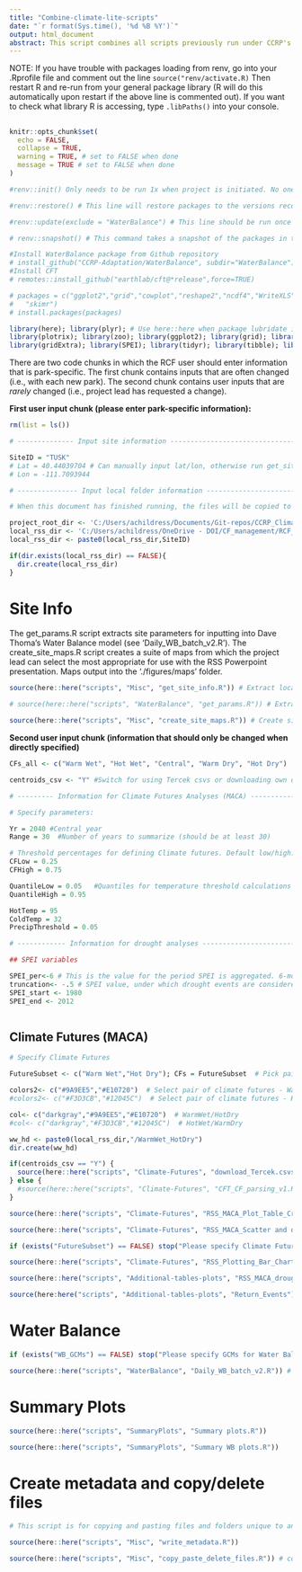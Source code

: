 ```yaml
---
title: "Combine-climate-lite-scripts"
date: "`r format(Sys.time(), '%d %B %Y')`"
output: html_document
abstract: This script combines all scripts previously run under CCRP's Climate Lite protocol for Resource Stewardship Strategies (RSS). 
---
```


NOTE: If you have trouble with packages loading from renv, go into your .Rprofile file and comment out the line ```source("renv/activate.R)```
Then restart R and re-run from your general package library (R will do this automatically upon restart if the above line is commented out). If you want to check what library R is accessing, type ```.libPaths()``` into your console. 

##

```r

knitr::opts_chunk$set(
  echo = FALSE, 
  collapse = TRUE,
  warning = TRUE, # set to FALSE when done
  message = TRUE # set to FALSE when done
)

#renv::init() Only needs to be run 1x when project is initiated. No one should ever have to run this line again. 

#renv::restore() # This line will restore packages to the versions recorded in the lockfile. Collaborators can use this command to keep their packages current. This line should be run once a week.  

#renv::update(exclude = "WaterBalance") # This line should be run once a week by whoever is regularly using this script. The first time running this line, you might need to follow directions to create a Personal Access Token with GitHub. Simply follow directions printed in the console. If you run into trouble, contact Annie Kellner Dillon at anne_dillon@nps.gov 

# renv::snapshot() # This command takes a snapshot of the packages in their current state and records it in the lockfile. Renv will perform this task periodically. If a manual snapshot is desired, use this command to manually update the lockfile.

#Install WaterBalance package from Github repository
# install_github("CCRP-Adaptation/WaterBalance", subdir="WaterBalance")
#Install CFT
# remotes::install_github("earthlab/cft@*release",force=TRUE)

# packages = c("ggplot2","grid","cowplot","reshape2","ncdf4","WriteXLS","data.table","RColorBrewer","ggrepel","lubridate","dplyr","forcats","openxlsx","sf","raster","rgdal","R.utils","tmap","tmaptools","gridExtra","SPEI","tidyr","tibble","sp",
#   "skimr")
# install.packages(packages)

library(here); library(plyr); # Use here::here when package lubridate is used
library(plotrix); library(zoo); library(ggplot2); library(grid); library(cowplot); library(reshape2); library(raster); library(ncdf4); library(reshape2); library(WriteXLS); library(data.table); library(RColorBrewer); library(ggrepel); library(lubridate); library(dplyr); library(forcats); library(openxlsx); library("WaterBalance"); library(sf); library(raster); library(rgdal); library(R.utils); library(tmap); library(tmaptools); library(ggmap); library(ggspatial);
library(gridExtra); library(SPEI); library(tidyr); library(tibble); library(sp); library(skimr); library(cft); library(stringr)


```


There are two code chunks in which the RCF user should enter information that is park-specific. The first chunk contains inputs that are often changed (i.e., with each new park). The second chunk contains user inputs that are *rarely* changed (i.e., project lead has requested a change).

**First user input chunk (please enter park-specific information):**

```r

rm(list = ls())

# -------------- Input site information -------------------------------------- #

SiteID = "TUSK" 
# Lat = 40.44039704 # Can manually input lat/lon, otherwise run get_site_info.R
# Lon = -111.7093944

# --------------- Input local folder information ----------------------------- #

# When this document has finished running, the files will be copied to a local directory and all newly created files (e.g., figures) will be deleted from the repo

project_root_dir <- 'C:/Users/achildress/Documents/Git-repos/CCRP_Climate_Futures_v1.0' # local directory where your repo is stored
local_rss_dir <- 'C:/Users/achildress/OneDrive - DOI/CF_management/RCF_cloud-run_rebuild/Testing/' # local directory where you want this repo copied. Should be something like 'C:/Users/adillon/Documents/RSS/'. Next lines create folder for park
local_rss_dir <- paste0(local_rss_dir,SiteID)

if(dir.exists(local_rss_dir) == FALSE){
  dir.create(local_rss_dir)
}

```

# Site Info
The get_params.R script extracts site parameters for inputting into Dave Thoma's Water Balance model (see 'Daily_WB_batch_v2.R'). The create_site_maps.R script creates a suite of maps from which the project lead can select the most appropriate for use with the RSS Powerpoint presentation. Maps output into the './figures/maps' folder. 
```r

source(here::here("scripts", "Misc", "get_site_info.R")) # Extract local inputs; seconds to run

# source(here::here("scripts", "WaterBalance", "get_params.R")) # Extract WB site parameters; 

source(here::here("scripts", "Misc", "create_site_maps.R")) # Create site maps
```

**Second user input chunk (information that should only be changed when directly specified)**

```r

CFs_all <- c("Warm Wet", "Hot Wet", "Central", "Warm Dry", "Hot Dry")

centroids_csv <- "Y" #Switch for using Tercek csvs or downloading own data

# --------- Information for Climate Futures Analyses (MACA) ------------------ #

# Specify parameters:

Yr = 2040 #Central year
Range = 30  #Number of years to summarize (should be at least 30)

# Threshold percentages for defining Climate futures. Default low/high:  0.25, 0.75
CFLow = 0.25     
CFHigh = 0.75

QuantileLow = 0.05   #Quantiles for temperature threshold calculations
QuantileHigh = 0.95

HotTemp = 95
ColdTemp = 32
PrecipThreshold = 0.05

# ------------ Information for drought analyses ------------------------ #

## SPEI variables

SPEI_per<-6 # This is the value for the period SPEI is aggregated. 6-months is standard but could change if want. 
truncation<- -.5 # SPEI value, under which drought events are considered
SPEI_start <- 1980
SPEI_end <- 2012



```


## Climate Futures (MACA)

```r
# Specify Climate Futures

FutureSubset <- c("Warm Wet","Hot Dry"); CFs = FutureSubset  # Pick pair of climate futures.

colors2<- c("#9A9EE5","#E10720")  # Select pair of climate futures - WarmWet/HotDry
#colors2<- c("#F3D3CB","#12045C")  # Select pair of climate futures - HotWet/WarmDry

col<- c("darkgray","#9A9EE5","#E10720")  # WarmWet/HotDry
#col<- c("darkgray","#F3D3CB","#12045C")  # HotWet/WarmDry

ww_hd <- paste0(local_rss_dir,"/WarmWet_HotDry")
dir.create(ww_hd)

```

```r

if(centroids_csv == "Y") {
  source(here::here("scripts", "Climate-Futures", "download_Tercek.csvs.R"), local = knitr::knit_global())
} else {
  #source(here::here("scripts", "Climate-Futures", "CFT_CF_parsing_v1.R")) # Parse MACA data. Output = "_init_parsed.RData". # 9-8-21: CFT parsing script is not working due to an issue with the package or MACA servers. ACR to talk to CU Boulder about the issue. For now, add _init_parsed.RData file manually to parsed-data folder. 
}

source(here::here("scripts", "Climate-Futures", "RSS_MACA_Plot_Table_Creation.R"), local = knitr::knit_global()) # Requires "PARK_init_parsed.RData"; Output = "PARK_lat_long_Final_Environment.RData". 

source(here::here("scripts", "Climate-Futures", "RSS_MACA_Scatter and diagnostic.R"), local = knitr::knit_global()) # Creates scatter and diagnostic plots. Outputs to Figs MACA folder. 
```

```r

if (exists("FutureSubset") == FALSE) stop("Please specify Climate Futures") # At the top of the script, please enter a combination of futures, e.g. Warm Wet/Hot Dry

source(here::here("scripts", "Climate-Futures", "RSS_Plotting_Bar_Charts.R")) # Requires "PARK_lat_long_Final_Environment.RData". Outputs plots and Excel Workbook 

source(here::here("scripts", "Additional-tables-plots", "RSS_MACA_drought_char.R"))

source(here:here("scripts", "Additional-tables-plots", "Return_Events"))

```

# Water Balance

```r

if (exists("WB_GCMs") == FALSE) stop("Please specify GCMs for Water Balance")

source(here::here("scripts", "WaterBalance", "Daily_WB_batch_v2.R")) # Run the Water Balance Model

```


# Summary Plots

```r

source(here::here("scripts", "SummaryPlots", "Summary plots.R"))

source(here::here("scripts", "SummaryPlots", "Summary WB plots.R")) 
```


# Create metadata and copy/delete files

```r

# This script is for copying and pasting files and folders unique to an RSS to a local folder, for the purposes of using, sharing, or archiving products. Files are then deleted from the Climate_Futures repo so that files are not inadvertently overwritten or confused with products from a different site.

source(here::here("scripts", "Misc", "write_metadata.R"))

source(here::here("scripts", "Misc", "copy_paste_delete_files.R")) # copies files and folders to specified local folder


```



